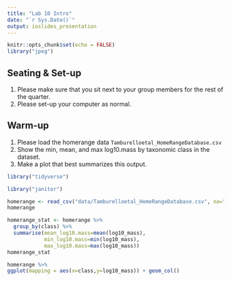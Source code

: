 ```yaml
---
title: "Lab 10 Intro"
date: "`r Sys.Date()`"
output: ioslides_presentation
---
```


```r
knitr::opts_chunk$set(echo = FALSE)
library("jpeg")
```

## Seating & Set-up
1. Please make sure that you sit next to your group members for the rest of the quarter.
2. Please set-up your computer as normal.

## Warm-up
1. Please load the homerange data `Tamburelloetal_HomeRangeDatabase.csv`
2. Show the min, mean, and max log10.mass by taxonomic class in the dataset.
3. Make a plot that best summarizes this output.

```r
library("tidyverse")
```
```r
library("janitor")
```


```r
homerange <- read_csv("data/Tamburelloetal_HomeRangeDatabase.csv", na="999") %>%  clean_names()
homerange
```


```r
homerange_stat <- homerange %>% 
  group_by(class) %>% 
  summarise(mean_log10.mass=mean(log10_mass),
            min_log10.mass=min(log10_mass),
            max_log10.mass=max(log10_mass))
homerange_stat
```

```r
homerange %>% 
ggplot(mapping = aes(x=class,y=log10_mass)) + geom_col()
```













































